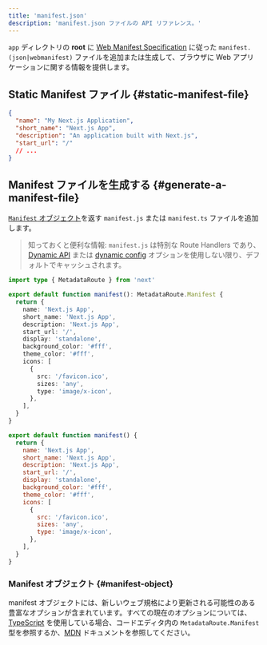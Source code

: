 ```yaml
---
title: 'manifest.json'
description: 'manifest.json ファイルの API リファレンス。'
---
```


`app` ディレクトリの **root** に [Web Manifest Specification](https://developer.mozilla.org/docs/Web/Manifest) に従った `manifest.(json|webmanifest)` ファイルを追加または生成して、ブラウザに Web アプリケーションに関する情報を提供します。

## Static Manifest ファイル {#static-manifest-file}

```json title="app/manifest.json | app/manifest.webmanifest"
{
  "name": "My Next.js Application",
  "short_name": "Next.js App",
  "description": "An application built with Next.js",
  "start_url": "/"
  // ...
}
```

## Manifest ファイルを生成する {#generate-a-manifest-file}

[`Manifest` オブジェクト](#manifest-object)を返す `manifest.js` または `manifest.ts` ファイルを追加します。

> 知っておくと便利な情報: `manifest.js` は特別な Route Handlers であり、[Dynamic API](/docs/app/building-your-application/caching#dynamic-apis) または [dynamic config](/docs/app/building-your-application/caching#segment-config-options) オプションを使用しない限り、デフォルトでキャッシュされます。

<Tabs>
<TabItem value="ts" label="TypeScript">

```ts title="app/manifest.ts" switcher
import type { MetadataRoute } from 'next'

export default function manifest(): MetadataRoute.Manifest {
  return {
    name: 'Next.js App',
    short_name: 'Next.js App',
    description: 'Next.js App',
    start_url: '/',
    display: 'standalone',
    background_color: '#fff',
    theme_color: '#fff',
    icons: [
      {
        src: '/favicon.ico',
        sizes: 'any',
        type: 'image/x-icon',
      },
    ],
  }
}
```

</TabItem>
<TabItem value="js" label="JavaScript">

```js title="app/manifest.js" switcher
export default function manifest() {
  return {
    name: 'Next.js App',
    short_name: 'Next.js App',
    description: 'Next.js App',
    start_url: '/',
    display: 'standalone',
    background_color: '#fff',
    theme_color: '#fff',
    icons: [
      {
        src: '/favicon.ico',
        sizes: 'any',
        type: 'image/x-icon',
      },
    ],
  }
}
```

</TabItem>
</Tabs>

### Manifest オブジェクト {#manifest-object}

manifest オブジェクトには、新しいウェブ規格により更新される可能性のある豊富なオプションが含まれています。すべての現在のオプションについては、[TypeScript](https://nextjs.org/docs/app/api-reference/config/typescript#ide-plugin) を使用している場合、コードエディタ内の `MetadataRoute.Manifest` 型を参照するか、[MDN](https://developer.mozilla.org/docs/Web/Manifest) ドキュメントを参照してください。
